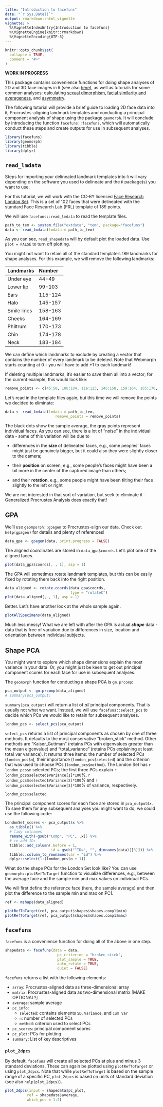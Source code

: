 ```yaml
---
title: "Introduction to facefuns"
date: "`r Sys.Date()`"
output: rmarkdown::html_vignette
vignette: >
  %\VignetteIndexEntry{Introduction to facefuns}
  %\VignetteEngine{knitr::rmarkdown}
  %\VignetteEncoding{UTF-8}
---
```


```r
knitr::opts_chunk$set(
  collapse = TRUE,
  comment = "#>"
)
```

**WORK IN PROGRESS**

This package contains convenience functions for doing shape analyses of 2D and 3D face images in `R` (see also [here](./overview.html)), as well as tutorials for some common analyses: calculating [sexual dimorphism](./calcSD.html), [facial similarity and averageness](./calcED.html), and [asymmetry](./calcAsym.html).

The following tutorial will provide a brief guide to loading 2D face data into `R`, Procrustes-aligning landmark templates and conducting a principal component analysis of shape using the package `geomorph`. It will conclude by introducing  the function `facefuns::facefuns`, which will automatically conduct these steps and create outputs for use in subsequent analyses.

```r
library(facefuns)
library(geomorph)
library(tibble)
library(dplyr)
```

## `read_lmdata`

Steps for importing your delineated landmark templates into `R` will vary depending on the software you used to delineate and the `R` package(s) you want to use.

For this tutorial, we will work with the CC-BY licensed [Face Research London Set](https://figshare.com/articles/Face_Research_Lab_London_Set/5047666). This is a set of 102 faces that were delineated with the standard Face Research Lab (FRL) template of 189 points.

We will use `facefuns::read_lmdata` to read the template files.

```r
path_to_tem <- system.file("extdata", "tem", package="facefuns")
data <- read_lmdata(lmdata = path_to_tem)
```

As you can see, `read_shapedata` will by default plot the loaded data. Use `plot = FALSE` to turn off plotting.

You might not want to retain all of the standard template's 189 landmarks for shape analyses. For this example, we will remove the following landmarks:

| Landmarks | Number | 
|:----------|:----------|
| Under eye | 44-49  |
| Lower lip | 99-103 |
| Ears      | 115-124 |
| Halo      | 145-157|
| Smile lines| 158-163|
| Cheeks    | 164-169|
| Philtrum  | 170-173|
| Chin      | 174-178|
| Neck      | 183-184|

We can define which landmarks to exclude by creating a vector that contains the number of every landmark to be deleted. Note that Webmorph starts counting at 0 - you will have to add +1 to each landmark!

If deleting multiple landmarks, it's easier to save them all into a vector; for the current example, this would look like:

```r
remove_points <- c(45:50, 100:104, 116:125, 146:158, 159:164, 165:170, 171:174, 175:179, 184:185)
```

Let's read in the template files again, but this time we will remove the points we decided to eliminate:
```r
data <- read_lmdata(lmdata = path_to_tem,
                       remove_points = remove_points)
```

The black dots show the sample average, the gray points represent individual faces. As you can see, there is a lot of "noise" in the individual data - some of this variation will be due to

* differences in the **size** of delineated faces, e.g., some peoples' faces might just be genuinely bigger, but it could also they were slightly closer to the camera;

* their **position** on screen, e.g., some people's faces might have been a bit more in the center of the captured image than others;

* and their **rotation**, e.g., some people might have been tilting their face slightly to the left or right

We are not interested in that sort of variation, but seek to eliminate it - Generalized Procrustes Analysis does exactly that!

## GPA

We'll use `geomporph::gpagen` to Procrustes-align our data. Check out `help(gpagen)` for details and plenty of references!

```r
data_gpa <- gpagen(data, print.progress = FALSE)
```

The aligned coordinates are stored in `data_gpa$coords`. Let's plot one of the aligned faces.

```r
plot(data_gpa$coords[, , 1], asp = 1)
```

The GPA will sometimes rotate landmark templates, but this can be easily fixed by rotating them back into the right position.

```r
data_aligned <- rotate.coords(data_gpa$coords,
                              type = "rotateC")
plot(data_aligned[, , 1], asp = 1)
```

Better. Let's have another look at the whole sample again.

```r
plotAllSpecimens(data_aligned)
```

Much less messy! What we are left with after the GPA is actual __*shape*__ data - data that is free of variation due to differences in size, location and orientation between individual subjects. 


## Shape PCA

You might want to explore which shape dimensions explain the most variance in your data. Or, you might just be keen to get out principal component scores for each face for use in subsequent analyses.

The `geomorph` function for conducting a shape PCA is `gm.prcomp`:

```r
pca_output <- gm.prcomp(data_aligned)
# summary(pca_output)
```

`summary(pca_output)` will return a list of _all_ principal components. That is usually not what we want. Instead, we will use `facefuns::select_pcs` to decide which PCs we would like to retain for subsequent analyses.

```r
london_pcs <- select_pcs(pca_output)
```

`select_pcs` returns a list of principal components as chosen by one of three methods. It defaults to the most conservative "broken_stick" method. Other methods are "Kaiser_Guttman" (retains PCs with eigenvalues greater than the mean eigenvalue) and "total_variance" (retains PCs explaining at least total_var variance). It returns three items: the number of selected PCs (`london_pcs$n`), their importance (`london_pcs$selected`) and the criterion that was used to choose PCs (`london_pcs$method`). The London Set has `r london_pcs$n` selected PCs; the first three PCs explain `r london_pcs$selected$Variance[1]*100`%, `r london_pcs$selected$Variance[2]*100`% and `r london_pcs$selected$Variance[3]*100`% of variance, respectively.

```r
london_pcs$selected
```

The principal component scores for each face are stored in `pca_output$x`. To save them for any subsequent analyses you might want to do, we could use the following code:

```r
LondonSet_scores <- pca_output$x %>%
  as_tibble() %>%
  # tidy colnames
  rename_with(~gsub("Comp", "PC", .x)) %>%
  # re-add IDs
  tibble::add_column(.before = 1,
                     id = gsub("^ID=", "", dimnames(data)[[3]])) %>%
  tibble::column_to_rownames(var = "id") %>%
  dplyr::select(1:(london_pcs$n + 1))
```

What do the shape PCs for the London Set look like? You can use `geomorph::plotRefToTarget` function to visualize differences, e.g., between the average face and the sample min and max values on individual PCs.

We will first define the reference face (here, the sample average) and then plot the difference to the sample min and max on PC1. 

```r
ref <- mshape(data_aligned)

plotRefToTarget(ref, pca_output$shapes$shapes.comp1$min)
plotRefToTarget(ref, pca_output$shapes$shapes.comp1$max)
```

## `facefuns`

`facefuns` is a convenience function for doing all of the above in one step.

```r
shapedata <- facefuns(data = data,
                        pc_criterion = "broken_stick",
                        plot_sample = TRUE,
                        auto_rotate = TRUE,
                        quiet = FALSE)
```

`facefuns` returns a list with the following elements:

* `array`: Procrustes-aligned data as three-dimensional array     
* `matrix`: Procrustes-aligned data as two-dimensional matrix [MAKE OPTIONAL?]     
* `average`: sample average   
* `pc_info`:
    + `selected`: contains elements `SD`, `Variance`, and `Cum Var`
    +  `n`: number of selected PCs
    +  `method`: criterion used to select PCs    
* `pc_scores`: principal component scores   
* `pc_plot`: PCs for plotting
* `summary`: List of key descriptives

### `plot_2dpcs`

By default, `facefuns` will create all selected PCs at plus and minus 3 standard deviations. These can again be plotted using `plotRefToTarget` or using `plot_2dpcs`. Note that while `plotRefToTarget` is based on the sample range of a specific PC, `plot_2dpcs` is based on units of standard deviation (see also `help(plot_2dpcs)`).

```r
plot_2dpcs(input = shapedata$pc_plot,
          ref = shapedata$average,
          which_pcs = 1:2)
```

